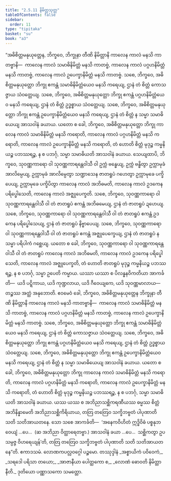 ```yaml
---
title: "2.5.11 နိမိတ္တသုတ္တ"
tableOfContents: false
sidebar:
  order: 11
type: "tipitaka"
basket: "su"
book: "a3"
---
```



<DynamicBreadcrumb />

<Division number="103" book="a3" e="ch" v="15" p="258">

<Paragraph number="863" book="a3">
“အဓိစိတ္တမနုယုတ္တေန, ဘိက္ခဝေ, ဘိက္ခုနာ တီဏိ နိမိတ္တာနိ ကာလေန ကာလံ မနသိ ကာတဗ္ဗာနိ—  ကာလေန ကာလံ သမာဓိနိမိတ္တံ မနသိ ကာတဗ္ဗံ, ကာလေန ကာလံ ပဂ္ဂဟနိမိတ္တံ မနသိ ကာတဗ္ဗံ, ကာလေန ကာလံ ဥပေက္ခာနိမိတ္တံ မနသိ ကာတဗ္ဗံ. သစေ, ဘိက္ခဝေ, အဓိစိတ္တမနုယုတ္တော ဘိက္ခု ဧကန္တံ သမာဓိနိမိတ္တံယေဝ မနသိ ကရေယျ, ဌာနံ တံ စိတ္တံ ကောသဇ္ဇာယ သံဝတ္တေယျ. သစေ, ဘိက္ခဝေ, အဓိစိတ္တမနုယုတ္တော ဘိက္ခု ဧကန္တံ ပဂ္ဂဟနိမိတ္တံယေဝ မနသိ ကရေယျ, ဌာနံ တံ စိတ္တံ ဥဒ္ဓစ္စာယ သံဝတ္တေယျ. သစေ, ဘိက္ခဝေ, အဓိစိတ္တမနုယုတ္တော ဘိက္ခု ဧကန္တံ ဥပေက္ခာနိမိတ္တံယေဝ မနသိ ကရေယျ, ဌာနံ တံ စိတ္တံ န သမ္မာ သမာဓိယေယျ အာသဝါနံ ခယာယ. ယတော စ ခေါ, ဘိက္ခဝေ, အဓိစိတ္တမနုယုတ္တော ဘိက္ခု ကာလေန ကာလံ သမာဓိနိမိတ္တံ မနသိ ကရောတိ, ကာလေန ကာလံ ပဂ္ဂဟနိမိတ္တံ မနသိ ကရောတိ, ကာလေန ကာလံ ဥပေက္ခာနိမိတ္တံ မနသိ ကရောတိ, တံ ဟောတိ စိတ္တံ မုဒုဉ္စ ကမ္မနိယဉ္စ ပဘဿရဉ္စ, န စ ပဘင်္ဂု, သမ္မာ သမာဓိယတိ အာသဝါနံ ခယာယ.
</Paragraph>

<Paragraph number="864" book="a3">
သေယျထာပိ, ဘိက္ခဝေ, သုဝဏ္ဏကာရော ဝါ သုဝဏ္ဏကာရန္တေဝါသီ ဝါ ဥက္ကံ ဗန္ဓေယျ, ဥက္ကံ ဗန္ဓိတွာ ဥက္ကာမုခံ အာလိမ္ပေယျ, ဥက္ကာမုခံ အာလိမ္ပေတွာ သဏ္ဍာသေန ဇာတရူပံ ဂဟေတွာ ဥက္ကာမုခေ ပက္ခိပေယျ, ဥက္ကာမုခေ ပက္ခိပိတွာ ကာလေန ကာလံ အဘိဓမတိ, ကာလေန ကာလံ ဥဒကေန ပရိပ္ဖေါသေတိ, ကာလေန ကာလံ အဇ္ဈုပေက္ခတိ. သစေ, ဘိက္ခဝေ, သုဝဏ္ဏကာရော ဝါ သုဝဏ္ဏကာရန္တေဝါသီ ဝါ တံ ဇာတရူပံ ဧကန္တံ အဘိဓမေယျ, ဌာနံ တံ ဇာတရူပံ ဍဟေယျ. သစေ, ဘိက္ခဝေ, သုဝဏ္ဏကာရော ဝါ သုဝဏ္ဏကာရန္တေဝါသီ ဝါ တံ ဇာတရူပံ ဧကန္တံ ဥဒကေန ပရိပ္ဖေါသေယျ, ဌာနံ တံ ဇာတရူပံ နိဗ္ဗာပေယျ. သစေ, ဘိက္ခဝေ, သုဝဏ္ဏကာရော ဝါ သုဝဏ္ဏကာရန္တေဝါသီ ဝါ တံ ဇာတရူပံ ဧကန္တံ အဇ္ဈုပေက္ခေယျ, ဌာနံ တံ ဇာတရူပံ န သမ္မာ ပရိပါကံ ဂစ္ဆေယျ. ယတော စ ခေါ, ဘိက္ခဝေ, သုဝဏ္ဏကာရော ဝါ သုဝဏ္ဏကာရန္တေဝါသီ ဝါ တံ ဇာတရူပံ ကာလေန ကာလံ အဘိဓမတိ, ကာလေန ကာလံ ဥဒကေန ပရိပ္ဖေါသေတိ, ကာလေန ကာလံ အဇ္ဈုပေက္ခတိ, တံ ဟောတိ ဇာတရူပံ မုဒုဉ္စ ကမ္မနိယဉ္စ ပဘဿရဉ္စ, န စ ပဘင်္ဂု, သမ္မာ ဥပေတိ ကမ္မာယ. ယဿာ ယဿာ စ ပိလန္ဓနဝိကတိယာ အာကင်္ခတိ—  ယဒိ ပဋ္ဋိကာယ, ယဒိ ကုဏ္ဍလာယ, ယဒိ ဂီဝေယျကေ, ယဒိ သုဝဏ္ဏမာလာယ—  တဉ္စဿ အတ္ထံ အနုဘောတိ.
</Paragraph>

<Paragraph number="865" book="a3">
ဧဝမေဝံ ခေါ, ဘိက္ခဝေ, အဓိစိတ္တမနုယုတ္တေန ဘိက္ခုနာ တီဏိ နိမိတ္တာနိ ကာလေန ကာလံ မနသိ ကာတဗ္ဗာနိ—  ကာလေန ကာလံ သမာဓိနိမိတ္တံ မနသိ ကာတဗ္ဗံ, ကာလေန ကာလံ ပဂ္ဂဟနိမိတ္တံ မနသိ ကာတဗ္ဗံ, ကာလေန ကာလံ ဥပေက္ခာနိမိတ္တံ မနသိ ကာတဗ္ဗံ. သစေ, ဘိက္ခဝေ, အဓိစိတ္တမနုယုတ္တော ဘိက္ခု ဧကန္တံ သမာဓိနိမိတ္တံယေဝ မနသိ ကရေယျ, ဌာနံ တံ စိတ္တံ ကောသဇ္ဇာယ သံဝတ္တေယျ. သစေ, ဘိက္ခဝေ, အဓိစိတ္တမနုယုတ္တော ဘိက္ခု ဧကန္တံ ပဂ္ဂဟနိမိတ္တံယေဝ မနသိ ကရေယျ, ဌာနံ တံ စိတ္တံ ဥဒ္ဓစ္စာယ သံဝတ္တေယျ. သစေ, ဘိက္ခဝေ, အဓိစိတ္တမနုယုတ္တော ဘိက္ခု ဧကန္တံ ဥပေက္ခာနိမိတ္တံယေဝ မနသိ ကရေယျ, ဌာနံ တံ စိတ္တံ န သမ္မာ သမာဓိယေယျ အာသဝါနံ ခယာယ. ယတော စ ခေါ, ဘိက္ခဝေ, အဓိစိတ္တမနုယုတ္တော ဘိက္ခု ကာလေန ကာလံ သမာဓိနိမိတ္တံ မနသိ ကရောတိ, ကာလေန ကာလံ ပဂ္ဂဟနိမိတ္တံ မနသိ ကရောတိ, ကာလေန ကာလံ ဥပေက္ခာနိမိတ္တံ မနသိ ကရောတိ, တံ ဟောတိ စိတ္တံ မုဒုဉ္စ ကမ္မနိယဉ္စ ပဘဿရဉ္စ, န စ ပဘင်္ဂု, သမ္မာ သမာဓိယတိ အာသဝါနံ ခယာယ. ယဿ ယဿ စ အဘိညာသစ္ဆိကရဏီယဿ ဓမ္မဿ စိတ္တံ အဘိနိန္နာမေတိ အဘိညာသစ္ဆိကိရိယာယ, တတြ တတြေဝ သက္ခိဘဗ္ဗတံ ပါပုဏာတိ သတိ သတိအာယတနေ.
</Paragraph>

<Paragraph number="866" book="a3">
သော သစေ အာကင်္ခတိ—  ‘အနေကဝိဟိတံ ဣဒ္ဓိဝိဓံ ပစ္စနုဘဝေယျံ …ပေ…  (ဆ အဘိညာ ဝိတ္ထာရေတဗ္ဗာ.) အာသဝါနံ ခယာ …ပေ…  သစ္ဆိကတွာ ဥပသမ္ပဇ္ဇ ဝိဟရေယျန်’တိ, တတြ တတြေဝ သက္ခိဘဗ္ဗတံ ပါပုဏာတိ သတိ သတိအာယတနေ”တိ.

</Paragraph>
</Division>

<Paragraph number="867" type="center" book="a3">
ဧကာဒသမံ.



</Paragraph>

<Paragraph number="868" type="center" book="a3">
လောဏကပလ္လဝဂ္ဂေါ ပဉ္စမော.



</Paragraph>

<Paragraph number="869" type="center" book="a3">
တဿုဒ္ဒါနံ


</Paragraph>

<Paragraph number="870" type="verses" book="a3">
_အစ္စာယိကံ ပဝိဝေကံ,_  
_သရဒေါ ပရိသာ တယော;_  
_အာဇာနီယာ ပေါတ္ထကော စ,_  
_လောဏံ ဓောဝတိ နိမိတ္တာနီတိ._  


</Paragraph>

<Paragraph number="871" type="center" book="a3">
ဒုတိယော ပဏ္ဏာသကော သမတ္တော.
</Paragraph>
